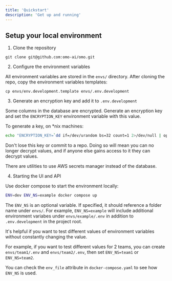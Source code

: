 ```yaml
---
title: 'Quickstart'
description: 'Get up and running'
---
```


## Setup your local environment

1. Clone the repository
```
git clone git@github.com:omo-ai/omo.git
```

2. Configure the environment variables

All environment variables are stored in the `envs/` directory. 
After cloning the repo, copy the environment variables templates:

```
cp envs/env.development.template envs/.env.development
```

3. Generate an encryption key and add it to `.env.development`

Some columns in the database are encrypted. Generate an encryption key
and set the `ENCRYPTION_KEY` environment variable with this value. 

To generate a key, on *nix machines:

```sh
echo "ENCRYPTION_KEY=`dd if=/dev/urandom bs=32 count=1 2>/dev/null | openssl base64`" >> envs/.env.development
```
<Warning>Don't lose this key or commit to a repo. Doing so will mean you can no longer
decrypt values, and if anyone else gains access to it they can decrypt values.</Warning>

<Info>There are utilities to use AWS secrets manager instead of the database.</Info>

4. Starting the UI and API

Use docker compose to start the environment locally:

```sh
ENV=dev ENV_NS=example docker compose up
```

The `ENV_NS` is an optional variable. If specified, it should reference a folder name under `envs/`. For example, `ENV_NS=example` will include additional environment variabes under `envs/example/.env` in addition to `.env.development` in the project root. 

It's helpful if you want to test different values of environment variables without constantly
changing the value.

For example, if you want to test different values for 2 teams, you can create `envs/team1/.env` and `envs/team2/.env`, then set `ENV_NS=team1` or `ENV_NS=team2`.

You can check the `env_file` attribute in `docker-compose.yaml` to see how `ENV_NS` is used. 